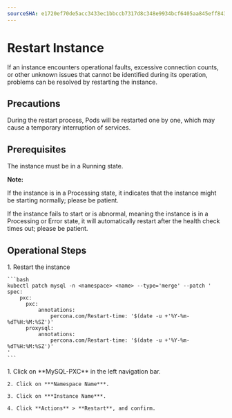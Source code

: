 ```yaml
---
sourceSHA: e1720ef70de5acc3433ec1bbccb7317d8c348e9934bcf6405aa845eff8430a4a
---
```


# Restart Instance


If an instance encounters operational faults, excessive connection counts, or other unknown issues that cannot be identified during its operation, problems can be resolved by restarting the instance.

## Precautions

During the restart process, Pods will be restarted one by one, which may cause a temporary interruption of services.

## Prerequisites

The instance must be in a Running state.

**Note:**

If the instance is in a Processing state, it indicates that the instance might be starting normally; please be patient.

If the instance fails to start or is abnormal, meaning the instance is in a Processing or Error state, it will automatically restart after the health check times out; please be patient.

## Operational Steps

<Tabs>
  <Tab label="CLI">
    1. Restart the instance

    ```bash
    kubectl patch mysql -n <namespace> <name> --type='merge' --patch '
    spec:
        pxc:
          pxc:
              annotations:
                  percona.com/Restart-time: '$(date -u +'%Y-%m-%dT%H:%M:%SZ')'
          proxysql:
              annotations:
                  percona.com/Restart-time: '$(date -u +'%Y-%m-%dT%H:%M:%SZ')'    
    '
    ```
  </Tab>

  <Tab label="Web Console">
    1. Click on **MySQL-PXC** in the left navigation bar.

    2. Click on ***Namespace Name***.

    3. Click on ***Instance Name***.

    4. Click **Actions** > **Restart**, and confirm.
  </Tab>
</Tabs>
